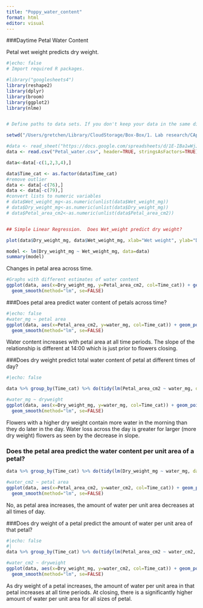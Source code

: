 ```yaml
---
title: "Poppy_water_content"
format: html
editor: visual
---
```


###Daytime Petal Water Content

Petal wet weight predicts dry weight.

```r
#|echo: false
# Import required R packages.

#library("googlesheets4")
library(reshape2)
library(dplyr)
library(broom)
library(ggplot2)
library(nlme)


# Define paths to data sets. If you don't keep your data in the same directory as the code, adapt the path names.

setwd("/Users/gretchen/Library/CloudStorage/Box-Box/1. Lab research/CApoppy/data")

#data <- read_sheet("https://docs.google.com/spreadsheets/d/1E-IBa1wWjJXVLBjhe6bojlOcMyZRfDINiFydXIVs17s/edit#gid=0")
data <- read.csv("Petal_water.csv", header=TRUE, stringsAsFactors=TRUE)

data<-data[-c(1,2,3,4),]

data$Time_cat <- as.factor(data$Time_cat)
#remove outlier
data <- data[-c(76),]
data <- data[-c(79),]
#convert lists to numeric variables
# data$Wet_weight_mg<-as.numeric(unlist(data$Wet_weight_mg))
# data$Dry_weight_mg<-as.numeric(unlist(data$Dry_weight_mg))
# data$Petal_area_cm2<-as.numeric(unlist(data$Petal_area_cm2))


## Simple Linear Regression.  Does Wet_weight predict dry weight?

plot(data$Dry_weight_mg, data$Wet_weight_mg, xlab="Wet weight", ylab="Dry Weight")

model <- lm(Dry_weight_mg ~ Wet_weight_mg, data=data)
summary(model)


```

Changes in petal area across time.

```r
#Graphs with different estimates of water content
ggplot(data, aes(x=Dry_weight_mg, y=Petal_area_cm2, col=Time_cat)) + geom_point() +
  geom_smooth(method="lm", se=FALSE)
```

###Does petal area predict water content of petals across time?

```r
#|echo: false
#water_mg ~ petal area
ggplot(data, aes(x=Petal_area_cm2, y=water_mg, col=Time_cat)) + geom_point() +
  geom_smooth(method="lm", se=FALSE)
```
Water content increases with petal area at all time periods. The slope of the relationship is different at 14:00 which is just prior to flowers closing. 

###Does dry weight predict total water content of petal at different times of day?

```r
#|echo: false

data %>% group_by(Time_cat) %>% do(tidy(lm(Petal_area_cm2 ~ water_mg, data=.)))

#water_mg ~ dryweight
ggplot(data, aes(x=Dry_weight_mg, y=water_mg, col=Time_cat)) + geom_point() +
  geom_smooth(method="lm", se=FALSE)

```

Flowers with a higher dry weight contain more water in the morning than they do later in the day. Water loss across the day is greater for larger (more dry weight) flowers as seen by the decrease in slope.

### Does the petal area predict the water content per unit area of a petal?


```r
data %>% group_by(Time_cat) %>% do(tidy(lm(Dry_weight_mg ~ water_mg, data=.)))

#water_cm2 ~ petal area
ggplot(data, aes(x=Petal_area_cm2, y=water_cm2, col=Time_cat)) + geom_point() +
  geom_smooth(method="lm", se=FALSE)
```
No, as petal area increases, the amount of water per unit area decreases at all times of day.

###Does dry weight of a petal predict the amount of water per unit area of that petal?

```r
#|echo: false
#|
data %>% group_by(Time_cat) %>% do(tidy(lm(Petal_area_cm2 ~ water_cm2, data=.)))

#water_cm2 ~ dryweight
ggplot(data, aes(x=Dry_weight_mg, y=water_cm2, col=Time_cat)) + geom_point() +
  geom_smooth(method="lm", se=FALSE)

```
As dry weight of a petal increases, the amount of water per unit area in that petal increases at all time periods.  At closing, there is a significantly higher amount of water per unit area for all sizes of petal.

